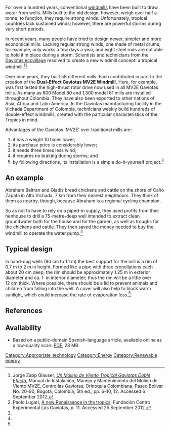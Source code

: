 For over a hundred years, conventional [[windmill]]s have been built to draw water from wells. Mills built to the old design, however, weigh over half a tonne; to function, they require strong winds. Unfortunately, tropical countries lack sustained winds; however, there are powerful storms during very short periods.

In recent years, many people have tried to design newer, simpler and more economical mills. Lacking regular strong winds, one made of metal drums, for example, only works a few days a year, and eight steel rods are not able to hold it in place during a storm. Scientists and technicians from the [[Gaviotas ecovillage]] resolved to create a new windmill concept: a tropical windmill.<ref name="molino">Jorge Zapp Glauser, ''[http://www.fastonline.org/CD3WD_40/JF/427/21-479.pdf Un Molino de Viento Tropical Gaviotas Doble Efecto],'' Manual de Instalación, Manejo y Mantenimiento del Molino de Viento MV2E, Centro las Gaviotas, Orinoquia Colombiana, Paseo Bolívar No. 20-90, Bogotá, Colombia, 5th ed., pp. 6&ndash;10, 12. Accessed 6 September 2012.</ref><ref name="gaviotas">Paolo Lugari, [http://www.centrolasgaviotas.org/docs/conference.pdf A new Renaissance in the tropics], Fundación Centro Experimental Las Gaviotas, p. 11. Accessed 25 September 2012.</ref>

Over nine years, they built 58 different mills. Each contributed in part to the creation of the '''Dual-Effect Gaviotas MV2E Windmill.''' Here, for example, was first tested the high-thrust rotor drive now used in all MV2E Gaviotas mills. As many as 800 Model 80 and 1,300 model 81 mills are installed throughout Colombia. They have also been exported to other nations of Asia, Africa and Latin America. In the Gaviotas manufacturing facility in the Vichada Department of Colombia, technicians weekly build hundreds of double-effect windmills, created with the particular characteristics of the Tropics in mind.

Advantages of the Gaviotas 'MV2E' over traditional mills are:
# it has a weight 10 times lower;
# its purchase price is considerably lower;
# it needs three times less wind;
# it requires no braking during storms; and
# by following directions, its installation is a simple do-it-yourself project.<ref name="molino"/>

==An example==
Abraham Beltran and Gladis breed chickens and cattle on the shore of Caño Zapata in Alto Vichada, 7&nbsp;km from their nearest neighbours. They think of them as nearby, though, because Abraham is a regional cycling champion.

So as not to have to rely on a piped-in supply, they used profits from their henhouse to drill a 75-metre-deep well intended to extract clean groundwater  both for the house and for the garden, as well as troughs for the chickens and cattle. They then saved the money needed to buy the windmill to operate the water pump.<ref name="molino"/>

==Typical design==
In hand-dug wells (90&nbsp;cm to 1.1&nbsp;m) the best support for the mill is a rim of 0.7&nbsp;m to 2&nbsp;m in height. Formed like a pipe with three crenellations each about 20&nbsp;cm deep, the rim should be approximately 1.25&nbsp;m in exterior diameter and ca.&nbsp;1&nbsp; in interior diameter; thus the rim will be a little over 12&nbsp;cm thick. Where possible, there should be a lid to prevent animals and children from falling into the well. A cover will also help to block warm sunlight, which could increase the rate of evaporation loss.<ref name="molino"/>

==References==
<references/>

==Availability==
* Based on a public-domain Spanish-language article, available online as a low-quality scan: [http://www.fastonline.org/CD3WD_40/JF/427/21-479.pdf PDF], 28 MB

[[Category:Appropriate_technology]]
[[Category:Energy]]
[[Category:Renewable energy]]